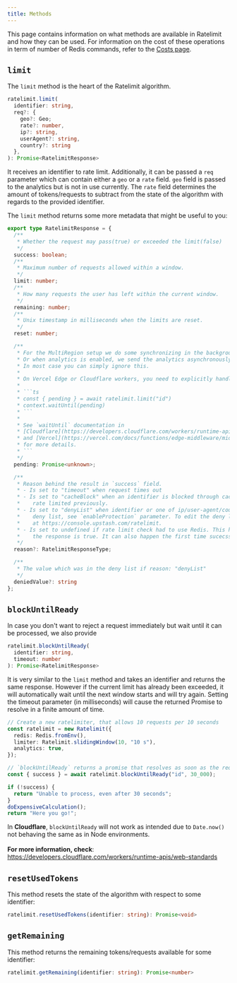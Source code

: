 ```yaml
---
title: Methods
---
```


This page contains information on what methods are available in Ratelimit and how they can be used. For information on the
cost of these operations in term of number of Redis commands, refer to the [Costs page](https://upstash.com/docs/oss/sdks/ts/ratelimit/costs).

## `limit`

The `limit` method is the heart of the Ratelimit algorithm.

```ts
ratelimit.limit(
  identifier: string,
  req?: {
    geo?: Geo;
    rate?: number,
    ip?: string,
    userAgent?: string,
    country?: string
  },
): Promise<RatelimitResponse> 
```

It receives an identifier to rate limit. Additionally, it can be passed a `req` parameter which can contain either a
`geo` or a `rate` field. `geo` field is passed to the analytics but is not in use currently. The `rate` field determines
the amount of tokens/requests to subtract from the state of the algorithm with regards to the provided identifier.

The `limit` method returns some more metadata that might be useful to you:

````ts
export type RatelimitResponse = {
  /**
   * Whether the request may pass(true) or exceeded the limit(false)
   */
  success: boolean;
  /**
   * Maximum number of requests allowed within a window.
   */
  limit: number;
  /**
   * How many requests the user has left within the current window.
   */
  remaining: number;
  /**
   * Unix timestamp in milliseconds when the limits are reset.
   */
  reset: number;

  /**
   * For the MultiRegion setup we do some synchronizing in the background, after returning the current limit.
   * Or when analytics is enabled, we send the analytics asynchronously after returning the limit.
   * In most case you can simply ignore this.
   *
   * On Vercel Edge or Cloudflare workers, you need to explicitly handle the pending Promise like this:
   *
   * ```ts
   * const { pending } = await ratelimit.limit("id")
   * context.waitUntil(pending)
   * ```
   *
   * See `waitUntil` documentation in
   * [Cloudflare](https://developers.cloudflare.com/workers/runtime-apis/handlers/fetch/#contextwaituntil)
   * and [Vercel](https://vercel.com/docs/functions/edge-middleware/middleware-api#waituntil)
   * for more details.
   * ```
   */
  pending: Promise<unknown>;

  /**
   * Reason behind the result in `success` field.
   * - Is set to "timeout" when request times out
   * - Is set to "cacheBlock" when an identifier is blocked through cache without calling redis because it was
   *    rate limited previously.
   * - Is set to "denyList" when identifier or one of ip/user-agent/country parameters is in deny list. To enable
   *    deny list, see `enableProtection` parameter. To edit the deny list, see the Upstash Ratelimit Dashboard
   *    at https://console.upstash.com/ratelimit.
   * - Is set to undefined if rate limit check had to use Redis. This happens in cases when `success` field in
   *    the response is true. It can also happen the first time sucecss is false.
   */
  reason?: RatelimitResponseType;

  /**
   * The value which was in the deny list if reason: "denyList"
   */
  deniedValue?: string
};
````

## `blockUntilReady`

In case you don't want to reject a request immediately but wait until it can be
processed, we also provide

```ts
ratelimit.blockUntilReady(
  identifier: string,
  timeout: number
): Promise<RatelimitResponse>
```

It is very similar to the `limit` method and takes an identifier and returns the
same response. However if the current limit has already been exceeded, it will
automatically wait until the next window starts and will try again. Setting the
timeout parameter (in milliseconds) will cause the returned Promise to resolve
in a finite amount of time.

```ts
// Create a new ratelimiter, that allows 10 requests per 10 seconds
const ratelimit = new Ratelimit({
  redis: Redis.fromEnv(),
  limiter: Ratelimit.slidingWindow(10, "10 s"),
  analytics: true,
});

// `blockUntilReady` returns a promise that resolves as soon as the request is allowed to be processed, or after 30 seconds
const { success } = await ratelimit.blockUntilReady("id", 30_000);

if (!success) {
  return "Unable to process, even after 30 seconds";
}
doExpensiveCalculation();
return "Here you go!";
```

<Warning>In **Cloudflare**, `blockUntilReady` will not work as intended due to `Date.now()` not behaving the same as in Node environments.<br/><br/>**For more information, check**: <br/>https://developers.cloudflare.com/workers/runtime-apis/web-standards</Warning>

## `resetUsedTokens`

This method resets the state of the algorithm with respect to some identifier:

```ts
ratelimit.resetUsedTokens(identifier: string): Promise<void>
```

## `getRemaining`

This method returns the remaining tokens/requests available for some identifier:

```ts
ratelimit.getRemaining(identifier: string): Promise<number>
```

